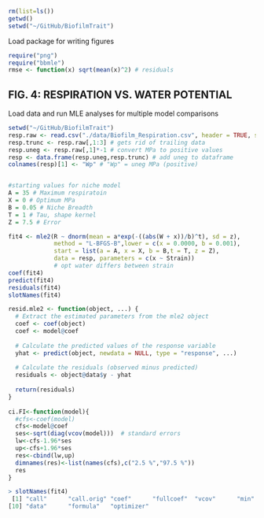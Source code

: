```r
rm(list=ls())
getwd()
setwd("~/GitHub/BiofilmTrait")
```

Load package for writing figures
```r
require("png")
require("bbmle")
rmse <- function(x) sqrt(mean(x)^2) # residuals
```

## FIG. 4: RESPIRATION VS. WATER POTENTIAL

Load data and run MLE analyses for multiple model comparisons

```r
setwd("~/GitHub/BiofilmTrait")
resp.raw <- read.csv("./data/Biofilm_Respiration.csv", header = TRUE, sep =",")
resp.trunc <- resp.raw[,1:3] # gets rid of trailing data
resp.uneg <- resp.raw[,1]*-1 # convert MPa to positive values
resp <- data.frame(resp.uneg,resp.trunc) # add uneg to dataframe
colnames(resp)[1] <- "Wp" # "Wp" = uneg MPa (positive)


#starting values for niche model
A = 35 # Maximum respiratoin
X = 0 # Optimum MPa
B = 0.05 # Niche Breadth
T = 1 # Tau, shape kernel
Z = 7.5 # Error

fit4 <- mle2(R ~ dnorm(mean = a*exp(-((abs(W + x))/b)^t), sd = z), 
             method = "L-BFGS-B",lower = c(x = 0.0000, b = 0.001), 
             start = list(a = A, x = X, b = B,t = T, z = Z), 
             data = resp, parameters = c(x ~ Strain)) 
             # opt water differs between strain 
coef(fit4)
predict(fit4)
residuals(fit4)
slotNames(fit4)

resid.mle2 <- function(object, ...) {
  # Extract the estimated parameters from the mle2 object
  coef <- coef(object)
  coef <- model@coef
  
  # Calculate the predicted values of the response variable
  yhat <- predict(object, newdata = NULL, type = "response", ...)
  
  # Calculate the residuals (observed minus predicted)
  residuals <- object@data$y - yhat
  
  return(residuals)
}
  
ci.FI<-function(model){
  #cfs<-coef(model)
  cfs<-model@coef
  ses<-sqrt(diag(vcov(model)))	# standard errors
  lw<-cfs-1.96*ses
  up<-cfs+1.96*ses
  res<-cbind(lw,up)
  dimnames(res)<-list(names(cfs),c("2.5 %","97.5 %"))	
  res
}

> slotNames(fit4)
 [1] "call"      "call.orig" "coef"      "fullcoef"  "vcov"      "min"       "details"   "minuslogl" "method"   
[10] "data"      "formula"   "optimizer"


```